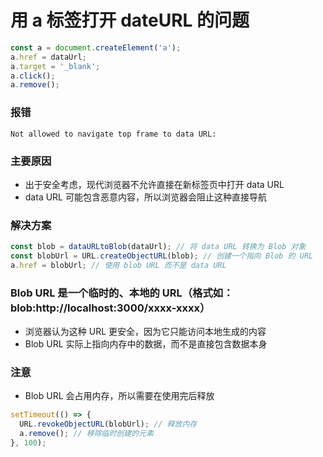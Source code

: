 # 用 a 标签打开 dateURL 的问题

```ts
const a = document.createElement('a');
a.href = dataUrl;
a.target = '_blank';
a.click();
a.remove();
```

### 报错

```
Not allowed to navigate top frame to data URL:
```

### 主要原因

- 出于安全考虑，现代浏览器不允许直接在新标签页中打开 data URL
- data URL 可能包含恶意内容，所以浏览器会阻止这种直接导航

### 解决方案

```ts
const blob = dataURLtoBlob(dataUrl); // 将 data URL 转换为 Blob 对象
const blobUrl = URL.createObjectURL(blob); // 创建一个指向 Blob 的 URL
a.href = blobUrl; // 使用 blob URL 而不是 data URL
```

### Blob URL 是一个临时的、本地的 URL（格式如：blob:http://localhost:3000/xxxx-xxxx）

- 浏览器认为这种 URL 更安全，因为它只能访问本地生成的内容
- Blob URL 实际上指向内存中的数据，而不是直接包含数据本身

### 注意

- Blob URL 会占用内存，所以需要在使用完后释放

```ts
setTimeout(() => {
  URL.revokeObjectURL(blobUrl); // 释放内存
  a.remove(); // 移除临时创建的元素
}, 100);
```
